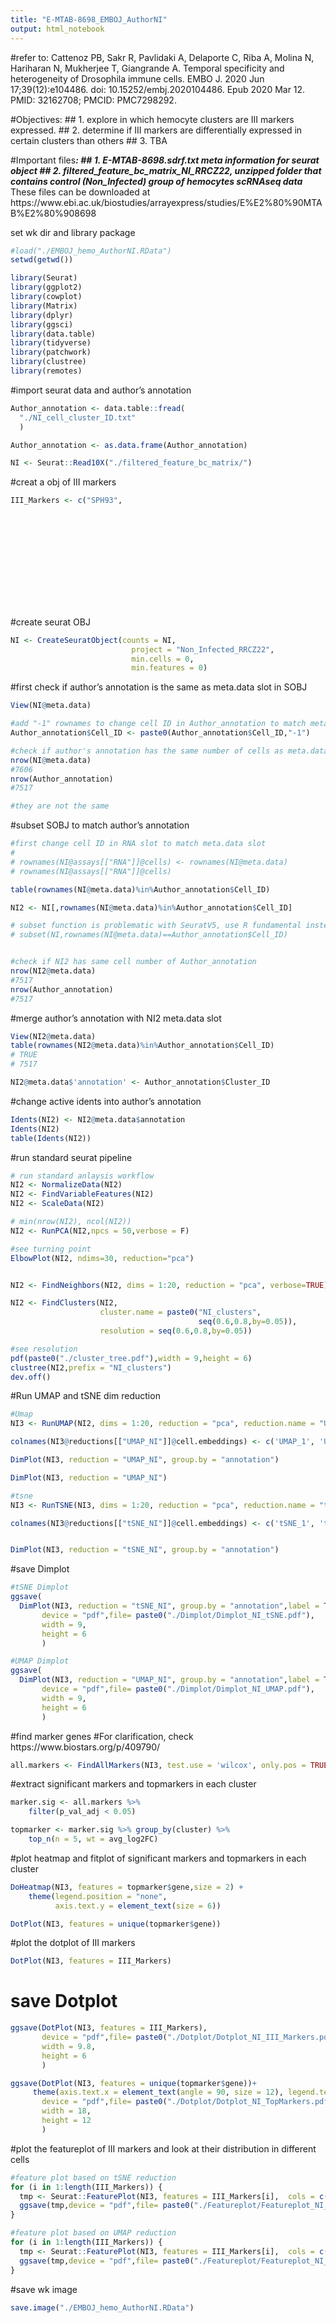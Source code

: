 ```yaml
---
title: "E-MTAB-8698_EMBOJ_AuthorNI"
output: html_notebook
---
```

#refer to:
Cattenoz PB, Sakr R, Pavlidaki A, Delaporte C, Riba A, Molina N, Hariharan N, Mukherjee T, Giangrande A. Temporal specificity and heterogeneity of Drosophila immune cells. EMBO J. 2020 Jun 17;39(12):e104486. doi: 10.15252/embj.2020104486. Epub 2020 Mar 12. PMID: 32162708; PMCID: PMC7298292.

#Objectives:
## 1. explore in which hemocyte clusters are III markers expressed.
## 2. determine if III markers are differentially expressed in certain clusters than others
## 3. TBA

#Important files***:
## 1. E-MTAB-8698.sdrf.txt meta information for seurat object
## 2. filtered_feature_bc_matrix_NI_RRCZ22, unzipped folder that contains control (Non_Infected) group of hemocytes scRNAseq data
*** These files can be downloaded at https://www.ebi.ac.uk/biostudies/arrayexpress/studies/E%E2%80%90MTAB%E2%80%908698



set wk dir and library package
```r

#load("./EMBOJ_hemo_AuthorNI.RData")
setwd(getwd())

library(Seurat)
library(ggplot2)
library(cowplot)
library(Matrix)
library(dplyr)
library(ggsci)
library(data.table)
library(tidyverse)
library(patchwork)
library(clustree)
library(remotes)
```

#import seurat data and author's annotation
```r

Author_annotation <- data.table::fread(
  "./NI_cell_cluster_ID.txt"
  )

Author_annotation <- as.data.frame(Author_annotation)

NI <- Seurat::Read10X("./filtered_feature_bc_matrix/")

```

#creat a obj of III markers
```r
III_Markers <- c("SPH93",
                                                                          "CecA1",
                                                                          "CecA2",
                                                                          "AttA",
                                                                          "AttB",
                                                                          "AttC",
                                                                          "DptA",
                                                                          "DptB",
                                                                          "Dro",
                                                                          "Mtk",
                                                                          "IM18",
                                                                          "edin")
```

#create seurat OBJ
```r

NI <- CreateSeuratObject(counts = NI,
                           project = "Non_Infected_RRCZ22", 
                           min.cells = 0,  
                           min.features = 0)
```

#first check if author's annotation is the same as meta.data slot in SOBJ
```r
View(NI@meta.data)

#add "-1" rownames to change cell ID in Author_annotation to match meta.data slot
Author_annotation$Cell_ID <- paste0(Author_annotation$Cell_ID,"-1")

#check if author's annotation has the same number of cells as meta.data slot in SOBJ
nrow(NI@meta.data)
#7606
nrow(Author_annotation)
#7517

#they are not the same
```

#subset SOBJ to match author's annotation
```r
#first change cell ID in RNA slot to match meta.data slot
# 
# rownames(NI@assays[["RNA"]]@cells) <- rownames(NI@meta.data)
# rownames(NI@assays[["RNA"]]@cells)

table(rownames(NI@meta.data)%in%Author_annotation$Cell_ID)

NI2 <- NI[,rownames(NI@meta.data)%in%Author_annotation$Cell_ID]

# subset function is problematic with SeuratV5, use R fundamental instead
# subset(NI,rownames(NI@meta.data)==Author_annotation$Cell_ID)


#check if NI2 has same cell number of Author_annotation
nrow(NI2@meta.data)
#7517
nrow(Author_annotation)
#7517
```

#merge author's annotation with NI2 meta.data slot
```r
View(NI2@meta.data)
table(rownames(NI2@meta.data)%in%Author_annotation$Cell_ID)
# TRUE 
# 7517 

NI2@meta.data$'annotation' <- Author_annotation$Cluster_ID
```


#change active idents into author's annotation
```r
Idents(NI2) <- NI2@meta.data$annotation
Idents(NI2)
table(Idents(NI2))
```


#run standard seurat pipeline
```r
# run standard anlaysis workflow
NI2 <- NormalizeData(NI2)
NI2 <- FindVariableFeatures(NI2)
NI2 <- ScaleData(NI2)

# min(nrow(NI2), ncol(NI2))
NI2 <- RunPCA(NI2,npcs = 50,verbose = F)

#see turning point
ElbowPlot(NI2, ndims=30, reduction="pca")


NI2 <- FindNeighbors(NI2, dims = 1:20, reduction = "pca", verbose=TRUE)

NI2 <- FindClusters(NI2, 
                    cluster.name = paste0("NI_clusters",
                                          seq(0.6,0.8,by=0.05)),
                    resolution = seq(0.6,0.8,by=0.05))

#see resolution
pdf(paste0("./cluster_tree.pdf"),width = 9,height = 6)
clustree(NI2,prefix = "NI_clusters")
dev.off()
```

#Run UMAP and tSNE dim reduction
```r
#Umap
NI3 <- RunUMAP(NI2, dims = 1:20, reduction = "pca", reduction.name = "UMAP_NI",verbose=F)

colnames(NI3@reductions[["UMAP_NI"]]@cell.embeddings) <- c('UMAP_1', 'UMAP_2')

DimPlot(NI3, reduction = "UMAP_NI", group.by = "annotation")

DimPlot(NI3, reduction = "UMAP_NI")

#tsne
NI3 <- RunTSNE(NI3, dims = 1:20, reduction = "pca", reduction.name = "tSNE_NI",verbose=F)

colnames(NI3@reductions[["tSNE_NI"]]@cell.embeddings) <- c('tSNE_1', 'tSNE_2')


DimPlot(NI3, reduction = "tSNE_NI", group.by = "annotation")

```

#save Dimplot
```r
#tSNE Dimplot
ggsave(
  DimPlot(NI3, reduction = "tSNE_NI", group.by = "annotation",label = T,label.size = 3),
       device = "pdf",file= paste0("./Dimplot/Dimplot_NI_tSNE.pdf"),
       width = 9,
       height = 6
       )

#UMAP Dimplot
ggsave(
  DimPlot(NI3, reduction = "UMAP_NI", group.by = "annotation",label = T,label.size = 3),
       device = "pdf",file= paste0("./Dimplot/Dimplot_NI_UMAP.pdf"),
       width = 9,
       height = 6
       )


```


#find marker genes
#For clarification, check https://www.biostars.org/p/409790/
```r

all.markers <- FindAllMarkers(NI3, test.use = 'wilcox', only.pos = TRUE, min.pct = 0.10, logfc.threshold = 0.25)

```

#extract significant markers and topmarkers in each cluster
```r

marker.sig <- all.markers %>%
    filter(p_val_adj < 0.05)

topmarker <- marker.sig %>% group_by(cluster) %>% 
    top_n(n = 5, wt = avg_log2FC)

```

#plot heatmap and fitplot of significant markers and topmarkers in each cluster
```r

DoHeatmap(NI3, features = topmarker$gene,size = 2) +
    theme(legend.position = "none", 
          axis.text.y = element_text(size = 6))

DotPlot(NI3, features = unique(topmarker$gene))
```

#plot the dotplot of III markers
```r
DotPlot(NI3, features = III_Markers)
```

# save Dotplot
```r
ggsave(DotPlot(NI3, features = III_Markers),
       device = "pdf",file= paste0("./Dotplot/Dotplot_NI_III_Markers.pdf"),
       width = 9.8,
       height = 6
       )

ggsave(DotPlot(NI3, features = unique(topmarker$gene))+
     theme(axis.text.x = element_text(angle = 90, size = 12), legend.text = element_text(size = 12), legend.title = element_text(size = 12)),
       device = "pdf",file= paste0("./Dotplot/Dotplot_NI_TopMarkers.pdf"),
       width = 18,
       height = 12
       )
```


#plot the featureplot of III markers and look at their distribution in different cells
```r
#feature plot based on tSNE reduction
for (i in 1:length(III_Markers)) {
  tmp <- Seurat::FeaturePlot(NI3, features = III_Markers[i],  cols = c("grey","darkred"), reduction = "tSNE_NI",keep.scale = "feature")
  ggsave(tmp,device = "pdf",file= paste0("./Featureplot/Featureplot_NI_tSNE_",III_Markers[i],".pdf"),width = 9,height = 6)
}

#feature plot based on UMAP reduction
for (i in 1:length(III_Markers)) {
  tmp <- Seurat::FeaturePlot(NI3, features = III_Markers[i],  cols = c("grey","darkred"), reduction = "UMAP_NI",keep.scale = "feature")
  ggsave(tmp,device = "pdf",file= paste0("./Featureplot/Featureplot_NI_UMAP_",III_Markers[i],".pdf"),width = 9,height = 6)
}
```



#########################
#save wk image
```r
save.image("./EMBOJ_hemo_AuthorNI.RData")
```


